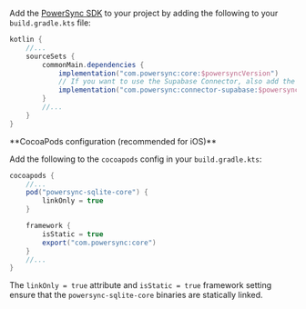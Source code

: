 Add the [PowerSync SDK](https://central.sonatype.com/artifact/com.powersync/core) to your project by adding the following to your `build.gradle.kts` file:

```gradle
kotlin {
    //...
    sourceSets {
        commonMain.dependencies {
            implementation("com.powersync:core:$powersyncVersion")
            // If you want to use the Supabase Connector, also add the following:
            implementation("com.powersync:connector-supabase:$powersyncVersion")
        }
        //...
    }
}
```

<Info>
  **CocoaPods configuration (recommended for iOS)**
  
  Add the following to the `cocoapods` config in your `build.gradle.kts`:
  
  ```gradle
  cocoapods {
      //...
      pod("powersync-sqlite-core") {
          linkOnly = true
      }

      framework {
          isStatic = true
          export("com.powersync:core")
      }
      //...
  }
  ```
  
  The `linkOnly = true` attribute and `isStatic = true` framework setting ensure that the `powersync-sqlite-core` binaries are statically linked.
</Info> 